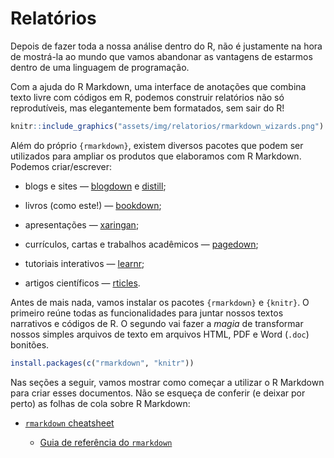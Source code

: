 # Relatórios {#relatorios}

Depois de fazer toda a nossa análise dentro do R, não é justamente na hora de mostrá-la ao mundo que vamos abandonar as vantagens de estarmos dentro de uma linguagem de programação.

Com a ajuda do R Markdown, uma interface de anotações que combina texto livre com códigos em R, podemos construir relatórios não só reprodutíveis, mas elegantemente bem formatados, sem sair do R!

```r
knitr::include_graphics("assets/img/relatorios/rmarkdown_wizards.png")
```

<!-- - Falar  sobre os pacotes que usamos com Rmarkdown   -->

Além do próprio `{rmarkdown}`, existem diversos pacotes que podem ser utilizados para ampliar os produtos que elaboramos com R Markdown. Podemos criar/escrever:

- blogs e sites —  [blogdown](https://bookdown.org/yihui/blogdown/) e [distill](https://rstudio.github.io/distill/); 

- livros (como este!) — [bookdown](https://bookdown.org/);

- apresentações — [xaringan](https://github.com/yihui/xaringan);

-  currículos, cartas e trabalhos acadêmicos —  [pagedown](https://github.com/rstudio/pagedown);

- tutoriais interativos —  [learnr](https://rstudio.github.io/learnr/);

- artigos científicos —  [rticles](https://github.com/rstudio/rticles).

Antes de mais nada, vamos instalar os pacotes `{rmarkdown}` e `{knitr}`. O primeiro reúne todas as funcionalidades para juntar nossos textos narrativos e códigos de R. O segundo vai fazer a *magia* de transformar nossos simples arquivos de texto em arquivos HTML, PDF e Word (`.doc`) bonitões.

```r
install.packages(c("rmarkdown", "knitr"))
```

Nas seções a seguir, vamos mostrar como começar a utilizar o R Markdown para criar esses documentos. Não se esqueça de conferir (e deixar por perto) as folhas de cola sobre R Markdown:

- [`rmarkdown` cheatsheet](https://raw.githubusercontent.com/rstudio/cheatsheets/main/rmarkdown.pdf)
  
  - [Guia de referência do `rmarkdown`](https://www.rstudio.com/wp-content/uploads/2015/03/rmarkdown-reference.pdf)
  

  
